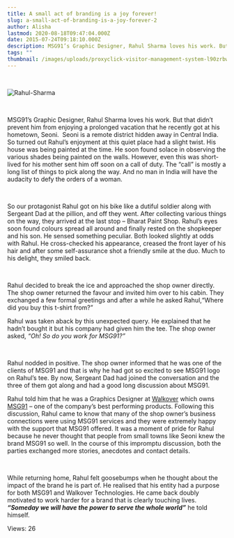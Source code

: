 ```yaml
---
title: A small act of branding is a joy forever!
slug: a-small-act-of-branding-is-a-joy-forever-2
author: Alisha
lastmod: 2020-08-18T09:47:04.000Z
date: 2015-07-24T09:18:10.000Z
description: MSG91’s Graphic Designer, Rahul Sharma loves his work. But that didn’t prevent him from enjoying a prolonged vacation that he recently got at his hometown, Seoni.  Seoni is a remote district hidden away in Central India. So turned out Rahul’s enjoyment at this quiet place had a slight twist. His house was being painted at the time. He soon found solace in observing the various shades being painted on the walls. However, even this was short-lived for his mother sent him off soon on a call of duty. The “call” is mostly a long list of things to pick along the way. And no man in India will have the audacity to defy the orders of a woman.
tags: ""
thumbnail: /images/uploads/proxyclick-visitor-management-system-l90zrbwvcoe-unsplash.jpg
---
```


 


![Rahul-Sharma](https://images-msg91.s3.ap-south-1.amazonaws.com/content/images/wordpress/2015/07/Rahul-Sharma.jpg)


 


MSG91’s Graphic Designer, Rahul Sharma loves his work. But that didn’t prevent him from enjoying a prolonged vacation that he recently got at his hometown, Seoni.  Seoni is a remote district hidden away in Central India. So turned out Rahul’s enjoyment at this quiet place had a slight twist. His house was being painted at the time. He soon found solace in observing the various shades being painted on the walls. However, even this was short-lived for his mother sent him off soon on a call of duty. The “call” is mostly a long list of things to pick along the way. And no man in India will have the audacity to defy the orders of a woman.


 


So our protagonist Rahul got on his bike like a dutiful soldier along with Sergeant Dad at the pillion, and off they went. After collecting various things on the way, they arrived at the last stop – Bharat Paint Shop. Rahul’s eyes soon found colours spread all around and finally rested on the shopkeeper and his son. He sensed something peculiar. Both looked slightly at odds with Rahul. He cross-checked his appearance, creased the front layer of his hair and after some self-assurance shot a friendly smile at the duo. Much to his delight, they smiled back.


 


Rahul decided to break the ice and approached the shop owner directly. The shop owner returned the favour and invited him over to his cabin. They exchanged a few formal greetings and after a while he asked Rahul,“Where did you buy this t-shirt from?”  

Rahul was taken aback by this unexpected query. He explained that he hadn’t bought it but his company had given him the tee. The shop owner asked, *“Oh! So do you work for MSG91?”*


 


Rahul nodded in positive. The shop owner informed that he was one of the clients of MSG91 and that is why he had got so excited to see MSG91 logo on Rahul’s tee. By now, Sergeant Dad had joined the conversation and the three of them got along and had a good long discussion about MSG91.


Rahul told him that he was a Graphics Designer at [Walkover](https://www.walkover.in/) which owns [MSG91](https://msg91.com/) – one of the company’s best performing products. Following this discussion, Rahul came to know that many of the shop owner’s business connections were using MSG91 services and they were extremely happy with the support that MSG91 offered. It was a moment of pride for Rahul because he never thought that people from small towns like Seoni knew the brand MSG91 so well. In the course of this impromptu discussion, both the parties exchanged more stories, anecdotes and contact details.


 


While returning home, Rahul felt goosebumps when he thought about the impact of the brand he is part of. He realised that his entity had a purpose for both MSG91 and Walkover Technologies. He came back doubly motivated to work harder for a brand that is clearly touching lives. ***“Someday we will have the power to serve the whole world”*** he told himself.


 Views: 26


